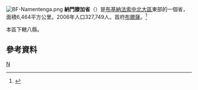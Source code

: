 [[File:BF-Namentenga.png|right]]
'''納門滕加省'''（{{lang-fr|Namentenga}}）是[[布基納法索|布基納法索]][[中北大區_(布基納法索)|中北大區]]東部的一個省，面積6,464平方公里。2006年人口327,749人。首府[[布爾薩_(希基納法索)|布爾薩]]。<ref>{{Cite web |url=http://www.insd.bf/Documents/Publications/INSD/Publications/Resultats_enquetes/Autres%20enq/Rapport_preliminaire_RGPH06.pdf |title=2006年人口普查初步結果 |access-date=2008-09-22 |archive-url=https://web.archive.org/web/20150721185435/http://www.insd.bf/Documents/Publications/INSD/Publications/Resultats_enquetes/Autres%20enq/Rapport_preliminaire_RGPH06.pdf |archive-date=2015-07-21 |dead-url=yes }}</ref>

本區下轄八縣。

==參考資料==
{{Reflist}}
{{coord|display=title}}
{{BurkinaFaso-geo-stub}}
{{布吉納法索行政區劃}}

[[Category:布基納法索省份|N]]